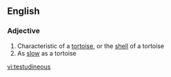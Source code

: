==English==

===Adjective===
{{en-adj}}

# Characteristic of a [[tortoise]], or the [[shell]] of a tortoise
# As [[slow]] as a tortoise

[[vi:testudineous]]